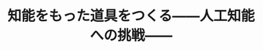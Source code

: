 ﻿---
title: "知能をもった道具をつくる――人工知能への挑戦――"
category: "情報理工学院"
vol: "6"
interviewee: "志村 正道 "
url: ""
tags: []
pdf: "6-4.pdf"
career: ""
preface: "コンピューターは元来、非常に複雑な計算を代替させる機会であり、その意味で計算機だった。しかし人間は、コンピューターに判断までも代替させようとしている。これが人工知能である。この研究をなさっている情報工情報理工学院科の志村正道教授を訪ねた。先生のは南３号館の10階という高い場所にある。それと同じぐらい人工知能の研究内容も高いのでは？と不安を抱く我々を暖かく迎え、わかりやすく説明してくださった。"
---

